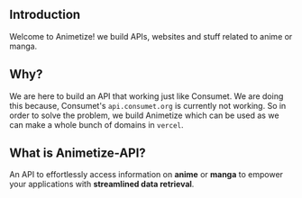 ## Introduction

Welcome to Animetize! we build APIs, websites and stuff related to anime or manga.

## Why?

We are here to build an API that working just like Consumet. We are doing this because, Consumet's `api.consumet.org` is currently not working.
So in order to solve the problem, we build Animetize which can be used as we can make a whole bunch of domains in `vercel`.

## What is Animetize-API?

An API to effortlessly access information on **anime** or **manga** to empower your applications with **streamlined data retrieval**.
